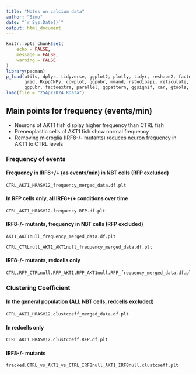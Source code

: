 ```yaml
---
title: "Notes on calcium data"
author: "Simo"
date: "`r Sys.Date()`"
output: html_document
---
```


```r
knitr::opts_chunk$set(
	echo = FALSE,
	message = FALSE,
	warning = FALSE
)
library(pacman)
p_load(utils, dplyr, tidyverse, ggplot2, plotly, tidyr, reshape2, factoextra, ggdendro,
       grid, RcppCNPy, cowplot, ggpubr, mmand, rstudioapi, reticulate, tcltk, ggfortify,
       ggpubr, factoextra, parallel, ggpattern, ggsignif, car, gtools, ggpattern, kableExtra)
load(file = "25Apr2024.RData")
```

## Main points for frequency (events/min) {.tabset}
- Neurons of AKT1 fish display higher frequency than CTRL fish
- Preneoplastic cells of AKT1 fish show normal frequency
- Removing microglia (IRF8-/- mutants) reduces neuron frequency in AKT1 to CTRL levels


### Frequency of events
#### Frequency in IRF8+/+ (as events/min) in NBT cells (RFP excluded)

```r
CTRL_AKT1_HRASV12_frequency_merged_data.df.plt
```


#### In RFP cells only, all IRF8+/+ conditions over time

```r
CTRL_AKT1_HRASV12.frequency.RFP.df.plt
```

#### IRF8-/- mutants, frequency in NBT cells (RFP excluded)
```r
AKT1_AKT1null_frequency_merged_data.df.plt
```



```r
CTRL_CTRLnull_AKT1_AKT1null_frequency_merged_data.df.plt
```

#### IRF8-/- mutants, redcells only
```r
CTRL.RFP_CTRLnull.RFP_AKT1.RFP_AKT1null.RFP_frequency_merged_data.df.plt
```

### Clustering Coefficient
#### In the general population (ALL NBT cells, redcells excluded)
```r
CTRL_AKT1_HRASV12.clustcoeff_merged_data.df.plt
```
#### In redcells only
```r
CTRL_AKT1_HRASV12.clustcoeff.RFP.df.plt
```
#### IRF8-/- mutants
```r
tracked.CTRL_vs_AKT1_vs_CTRL_IRF8null_AKT1_IRF8null.clustcoeff.plt
```

